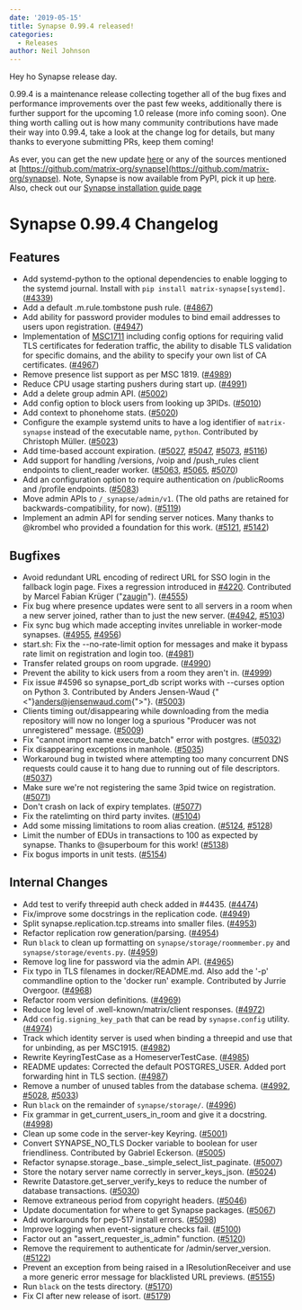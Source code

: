 ```yaml
---
date: '2019-05-15'
title: Synapse 0.99.4 released!
categories:
  - Releases
author: Neil Johnson
---
```


Hey ho Synapse release day.

0.99.4 is a maintenance release collecting together all of the bug fixes and performance improvements over the past few weeks, additionally there is further support for the upcoming 1.0 release (more info coming soon). One thing worth calling out is how many community contributions have made their way into 0.99.4, take a look at the change log for details, but many thanks to everyone submitting PRs, keep them coming!

As ever, you can get the new update [here](https://github.com/matrix-org/synapse/releases/tag/v0.99.4) or any of the sources mentioned at [https://github.com/matrix-org/synapse](https://github.com/matrix-org/synapse). Note, Synapse is now available from PyPI, pick it up [here](https://pypi.org/project/matrix-synapse/). Also, check out our [Synapse installation guide page](https://matrix.org/docs/guides/installing-synapse)


Synapse 0.99.4 Changelog
========================

Features
--------

- Add systemd-python to the optional dependencies to enable logging to the systemd journal. Install with `pip install matrix-synapse[systemd]`. ([\#4339](https://github.com/matrix-org/synapse/issues/4339))
- Add a default .m.rule.tombstone push rule. ([\#4867](https://github.com/matrix-org/synapse/issues/4867))
- Add ability for password provider modules to bind email addresses to users upon registration. ([\#4947](https://github.com/matrix-org/synapse/issues/4947))
- Implementation of [MSC1711](https://github.com/matrix-org/matrix-doc/pull/1711) including config options for requiring valid TLS certificates for federation traffic, the ability to disable TLS validation for specific domains, and the ability to specify your own list of CA certificates. ([\#4967](https://github.com/matrix-org/synapse/issues/4967))
- Remove presence list support as per MSC 1819. ([\#4989](https://github.com/matrix-org/synapse/issues/4989))
- Reduce CPU usage starting pushers during start up. ([\#4991](https://github.com/matrix-org/synapse/issues/4991))
- Add a delete group admin API. ([\#5002](https://github.com/matrix-org/synapse/issues/5002))
- Add config option to block users from looking up 3PIDs. ([\#5010](https://github.com/matrix-org/synapse/issues/5010))
- Add context to phonehome stats. ([\#5020](https://github.com/matrix-org/synapse/issues/5020))
- Configure the example systemd units to have a log identifier of `matrix-synapse`
  instead of the executable name, `python`.
  Contributed by Christoph Müller. ([\#5023](https://github.com/matrix-org/synapse/issues/5023))
- Add time-based account expiration. ([\#5027](https://github.com/matrix-org/synapse/issues/5027), [\#5047](https://github.com/matrix-org/synapse/issues/5047), [\#5073](https://github.com/matrix-org/synapse/issues/5073), [\#5116](https://github.com/matrix-org/synapse/issues/5116))
- Add support for handling /versions, /voip and /push_rules client endpoints to client_reader worker. ([\#5063](https://github.com/matrix-org/synapse/issues/5063), [\#5065](https://github.com/matrix-org/synapse/issues/5065), [\#5070](https://github.com/matrix-org/synapse/issues/5070))
- Add an configuration option to require authentication on /publicRooms and /profile endpoints. ([\#5083](https://github.com/matrix-org/synapse/issues/5083))
- Move admin APIs to `/_synapse/admin/v1`. (The old paths are retained for backwards-compatibility, for now). ([\#5119](https://github.com/matrix-org/synapse/issues/5119))
- Implement an admin API for sending server notices. Many thanks to @krombel who provided a foundation for this work. ([\#5121](https://github.com/matrix-org/synapse/issues/5121), [\#5142](https://github.com/matrix-org/synapse/issues/5142))


Bugfixes
--------

- Avoid redundant URL encoding of redirect URL for SSO login in the fallback login page. Fixes a regression introduced in [#4220](https://github.com/matrix-org/synapse/pull/4220). Contributed by Marcel Fabian Krüger ("[zaugin](https://github.com/zauguin)"). ([\#4555](https://github.com/matrix-org/synapse/issues/4555))
- Fix bug where presence updates were sent to all servers in a room when a new server joined, rather than to just the new server. ([\#4942](https://github.com/matrix-org/synapse/issues/4942), [\#5103](https://github.com/matrix-org/synapse/issues/5103))
- Fix sync bug which made accepting invites unreliable in worker-mode synapses. ([\#4955](https://github.com/matrix-org/synapse/issues/4955), [\#4956](https://github.com/matrix-org/synapse/issues/4956))
- start.sh: Fix the --no-rate-limit option for messages and make it bypass rate limit on registration and login too. ([\#4981](https://github.com/matrix-org/synapse/issues/4981))
- Transfer related groups on room upgrade. ([\#4990](https://github.com/matrix-org/synapse/issues/4990))
- Prevent the ability to kick users from a room they aren't in. ([\#4999](https://github.com/matrix-org/synapse/issues/4999))
- Fix issue #4596 so synapse_port_db script works with --curses option on Python 3. Contributed by Anders Jensen-Waud {"<"}anders@jensenwaud.com{">"}. ([\#5003](https://github.com/matrix-org/synapse/issues/5003))
- Clients timing out/disappearing while downloading from the media repository will now no longer log a spurious "Producer was not unregistered" message. ([\#5009](https://github.com/matrix-org/synapse/issues/5009))
- Fix "cannot import name execute_batch" error with postgres. ([\#5032](https://github.com/matrix-org/synapse/issues/5032))
- Fix disappearing exceptions in manhole. ([\#5035](https://github.com/matrix-org/synapse/issues/5035))
- Workaround bug in twisted where attempting too many concurrent DNS requests could cause it to hang due to running out of file descriptors. ([\#5037](https://github.com/matrix-org/synapse/issues/5037))
- Make sure we're not registering the same 3pid twice on registration. ([\#5071](https://github.com/matrix-org/synapse/issues/5071))
- Don't crash on lack of expiry templates. ([\#5077](https://github.com/matrix-org/synapse/issues/5077))
- Fix the ratelimting on third party invites. ([\#5104](https://github.com/matrix-org/synapse/issues/5104))
- Add some missing limitations to room alias creation. ([\#5124](https://github.com/matrix-org/synapse/issues/5124), [\#5128](https://github.com/matrix-org/synapse/issues/5128))
- Limit the number of EDUs in transactions to 100 as expected by synapse. Thanks to @superboum for this work! ([\#5138](https://github.com/matrix-org/synapse/issues/5138))
- Fix bogus imports in unit tests. ([\#5154](https://github.com/matrix-org/synapse/issues/5154))


Internal Changes
----------------

- Add test to verify threepid auth check added in #4435. ([\#4474](https://github.com/matrix-org/synapse/issues/4474))
- Fix/improve some docstrings in the replication code. ([\#4949](https://github.com/matrix-org/synapse/issues/4949))
- Split synapse.replication.tcp.streams into smaller files. ([\#4953](https://github.com/matrix-org/synapse/issues/4953))
- Refactor replication row generation/parsing. ([\#4954](https://github.com/matrix-org/synapse/issues/4954))
- Run `black` to clean up formatting on `synapse/storage/roommember.py` and `synapse/storage/events.py`. ([\#4959](https://github.com/matrix-org/synapse/issues/4959))
- Remove log line for password via the admin API. ([\#4965](https://github.com/matrix-org/synapse/issues/4965))
- Fix typo in TLS filenames in docker/README.md. Also add the '-p' commandline option to the 'docker run' example. Contributed by Jurrie Overgoor. ([\#4968](https://github.com/matrix-org/synapse/issues/4968))
- Refactor room version definitions. ([\#4969](https://github.com/matrix-org/synapse/issues/4969))
- Reduce log level of .well-known/matrix/client responses. ([\#4972](https://github.com/matrix-org/synapse/issues/4972))
- Add `config.signing_key_path` that can be read by `synapse.config` utility. ([\#4974](https://github.com/matrix-org/synapse/issues/4974))
- Track which identity server is used when binding a threepid and use that for unbinding, as per MSC1915. ([\#4982](https://github.com/matrix-org/synapse/issues/4982))
- Rewrite KeyringTestCase as a HomeserverTestCase. ([\#4985](https://github.com/matrix-org/synapse/issues/4985))
- README updates: Corrected the default POSTGRES_USER. Added port forwarding hint in TLS section. ([\#4987](https://github.com/matrix-org/synapse/issues/4987))
- Remove a number of unused tables from the database schema. ([\#4992](https://github.com/matrix-org/synapse/issues/4992), [\#5028](https://github.com/matrix-org/synapse/issues/5028), [\#5033](https://github.com/matrix-org/synapse/issues/5033))
- Run `black` on the remainder of `synapse/storage/`. ([\#4996](https://github.com/matrix-org/synapse/issues/4996))
- Fix grammar in get_current_users_in_room and give it a docstring. ([\#4998](https://github.com/matrix-org/synapse/issues/4998))
- Clean up some code in the server-key Keyring. ([\#5001](https://github.com/matrix-org/synapse/issues/5001))
- Convert SYNAPSE_NO_TLS Docker variable to boolean for user friendliness. Contributed by Gabriel Eckerson. ([\#5005](https://github.com/matrix-org/synapse/issues/5005))
- Refactor synapse.storage._base._simple_select_list_paginate. ([\#5007](https://github.com/matrix-org/synapse/issues/5007))
- Store the notary server name correctly in server_keys_json. ([\#5024](https://github.com/matrix-org/synapse/issues/5024))
- Rewrite Datastore.get_server_verify_keys to reduce the number of database transactions. ([\#5030](https://github.com/matrix-org/synapse/issues/5030))
- Remove extraneous period from copyright headers. ([\#5046](https://github.com/matrix-org/synapse/issues/5046))
- Update documentation for where to get Synapse packages. ([\#5067](https://github.com/matrix-org/synapse/issues/5067))
- Add workarounds for pep-517 install errors. ([\#5098](https://github.com/matrix-org/synapse/issues/5098))
- Improve logging when event-signature checks fail. ([\#5100](https://github.com/matrix-org/synapse/issues/5100))
- Factor out an "assert_requester_is_admin" function. ([\#5120](https://github.com/matrix-org/synapse/issues/5120))
- Remove the requirement to authenticate for /admin/server_version. ([\#5122](https://github.com/matrix-org/synapse/issues/5122))
- Prevent an exception from being raised in a IResolutionReceiver and use a more generic error message for blacklisted URL previews. ([\#5155](https://github.com/matrix-org/synapse/issues/5155))
- Run `black` on the tests directory. ([\#5170](https://github.com/matrix-org/synapse/issues/5170))
- Fix CI after new release of isort. ([\#5179](https://github.com/matrix-org/synapse/issues/5179))

